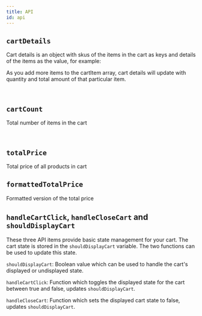 ```yaml
---
title: API
id: api
---
```


## `cartDetails`

Cart details is an object with skus of the items in the cart as keys and details of the items as the value, for example:


<CartDisplayWrapper />

As you add more items to the cartItem array, cart details will update with quantity and total amount of
that particular item.

<br />

## `cartCount`

Total number of items in the cart

<br />

## `totalPrice`

Total price of all products in cart

## `formattedTotalPrice`

Formatted version of the total price

<API />

## `handleCartClick`, `handleCloseCart` and `shouldDisplayCart`

These three API items provide basic state management for your cart. The cart state is stored in the `shouldDisplayCart` variable. The two functions can be used to update this state.

`shouldDisplayCart`: Boolean value which can be used to handle the cart's displayed or undisplayed state.

`handleCartClick`: Function which toggles the displayed state for the cart between true and false, updates `shouldDisplayCart`.

`handleCloseCart`: Function which sets the displayed cart state to false, updates `shouldDisplayCart`.
